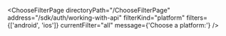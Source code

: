 

<ChooseFilterPage
  directoryPath="/ChooseFilterPage"
  address="/sdk/auth/working-with-api"
  filterKind="platform"
  filters={['android', 'ios']}
  currentFilter="all"
  message={'Choose a platform:'}
/>
